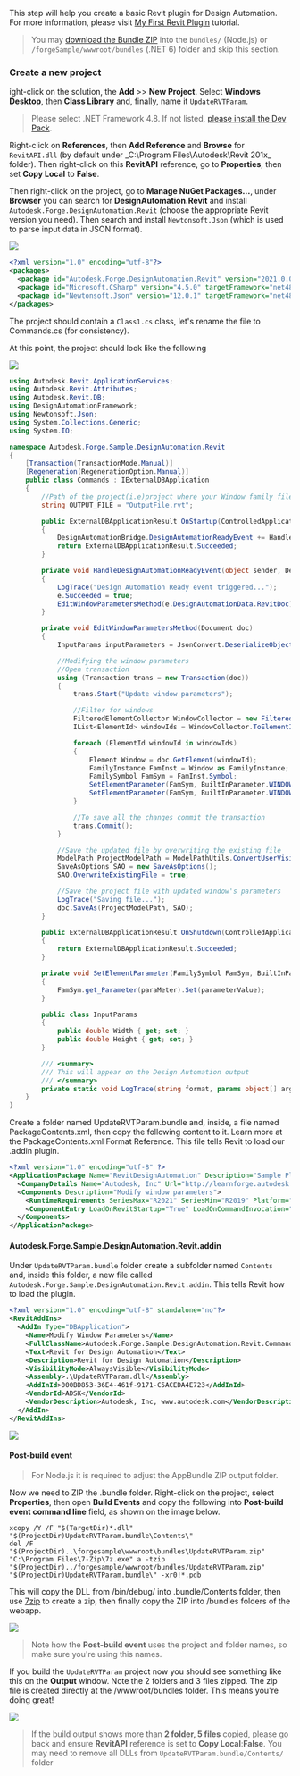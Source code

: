 This step will help you create a basic Revit plugin for Design Automation. For more information, please visit [My First Revit Plugin](https://knowledge.autodesk.com/support/revit-products/learn-explore/caas/simplecontent/content/my-first-revit-plug-overview.html) tutorial.

> You may [download the Bundle ZIP](https://github.com/Autodesk-Forge/learn.forge.designautomation/raw/master/forgesample/wwwroot/bundles/UpdateRVTParam.zip) into the `bundles/` (Node.js) or `/forgeSample/wwwroot/bundles` (.NET 6) folder and skip this section.

### Create a new project

ight-click on the solution, the **Add** >> **New Project**. Select **Windows Desktop**, then **Class Library** and, finally, name it `UpdateRVTParam`.

> Please select .NET Framework 4.8. If not listed, [please install the Dev Pack](https://dotnet.microsoft.com/download/dotnet-framework/net48).

Right-click on **References**, then **Add Reference** and **Browse** for `RevitAPI.dll` (by default under \_C:\Program Files\Autodesk\Revit 201x\_ folder). Then right-click on this **RevitAPI** reference, go to **Properties**, then set **Copy Local** to **False**.

Then right-click on the project, go to **Manage NuGet Packages...**, under **Browser** you can search for **DesignAutomation.Revit** and install `Autodesk.Forge.DesignAutomation.Revit` (choose the appropriate Revit version you need). Then search and install `Newtonsoft.Json` (which is used to parse input data in JSON format).

![](../_images/_revit/new_project.gif)

```xml title=package.config
<?xml version="1.0" encoding="utf-8"?>
<packages>
  <package id="Autodesk.Forge.DesignAutomation.Revit" version="2021.0.0" targetFramework="net48" />
  <package id="Microsoft.CSharp" version="4.5.0" targetFramework="net48" />
  <package id="Newtonsoft.Json" version="12.0.1" targetFramework="net48" />
</packages>

```

The project should contain a `Class1.cs` class, let's rename the file to Commands.cs (for consistency).

At this point, the project should look like the following

![](../_images/_revit/project_files.png)

```cs title=Commands.cs
using Autodesk.Revit.ApplicationServices;
using Autodesk.Revit.Attributes;
using Autodesk.Revit.DB;
using DesignAutomationFramework;
using Newtonsoft.Json;
using System.Collections.Generic;
using System.IO;

namespace Autodesk.Forge.Sample.DesignAutomation.Revit
{
    [Transaction(TransactionMode.Manual)]
    [Regeneration(RegenerationOption.Manual)]
    public class Commands : IExternalDBApplication
    {
        //Path of the project(i.e)project where your Window family files are present
        string OUTPUT_FILE = "OutputFile.rvt";

        public ExternalDBApplicationResult OnStartup(ControlledApplication application)
        {
            DesignAutomationBridge.DesignAutomationReadyEvent += HandleDesignAutomationReadyEvent;
            return ExternalDBApplicationResult.Succeeded;
        }

        private void HandleDesignAutomationReadyEvent(object sender, DesignAutomationReadyEventArgs e)
        {
            LogTrace("Design Automation Ready event triggered...");
            e.Succeeded = true;
            EditWindowParametersMethod(e.DesignAutomationData.RevitDoc);
        }

        private void EditWindowParametersMethod(Document doc)
        {
            InputParams inputParameters = JsonConvert.DeserializeObject<InputParams>(File.ReadAllText("params.json"));

            //Modifying the window parameters
            //Open transaction
            using (Transaction trans = new Transaction(doc))
            {
                trans.Start("Update window parameters");

                //Filter for windows
                FilteredElementCollector WindowCollector = new FilteredElementCollector(doc).OfCategory(BuiltInCategory.OST_Windows).WhereElementIsNotElementType();
                IList<ElementId> windowIds = WindowCollector.ToElementIds() as IList<ElementId>;

                foreach (ElementId windowId in windowIds)
                {
                    Element Window = doc.GetElement(windowId);
                    FamilyInstance FamInst = Window as FamilyInstance;
                    FamilySymbol FamSym = FamInst.Symbol;
                    SetElementParameter(FamSym, BuiltInParameter.WINDOW_HEIGHT, inputParameters.Height);
                    SetElementParameter(FamSym, BuiltInParameter.WINDOW_WIDTH, inputParameters.Width);
                }

                //To save all the changes commit the transaction
                trans.Commit();
            }

            //Save the updated file by overwriting the existing file
            ModelPath ProjectModelPath = ModelPathUtils.ConvertUserVisiblePathToModelPath(OUTPUT_FILE);
            SaveAsOptions SAO = new SaveAsOptions();
            SAO.OverwriteExistingFile = true;

            //Save the project file with updated window's parameters
            LogTrace("Saving file...");
            doc.SaveAs(ProjectModelPath, SAO);
        }

        public ExternalDBApplicationResult OnShutdown(ControlledApplication application)
        {
            return ExternalDBApplicationResult.Succeeded;
        }

        private void SetElementParameter(FamilySymbol FamSym, BuiltInParameter paraMeter, double parameterValue)
        {
            FamSym.get_Parameter(paraMeter).Set(parameterValue);
        }

        public class InputParams
        {
            public double Width { get; set; }
            public double Height { get; set; }
        }

        /// <summary>
        /// This will appear on the Design Automation output
        /// </summary>
        private static void LogTrace(string format, params object[] args) { System.Console.WriteLine(format, args); }
    }
}

```

Create a folder named UpdateRVTParam.bundle and, inside, a file named PackageContents.xml, then copy the following content to it. Learn more at the PackageContents.xml Format Reference. This file tells Revit to load our .addin plugin.

```xml title=PackageContents.xml
<?xml version="1.0" encoding="utf-8" ?>
<ApplicationPackage Name="RevitDesignAutomation" Description="Sample Plugin for Revit" Author="learnforge.autodesk.io">
  <CompanyDetails Name="Autodesk, Inc" Url="http://learnforge.autodesk.io" Email="forge.help@autodesk.com"/>
  <Components Description="Modify window parameters">
    <RuntimeRequirements SeriesMax="R2021" SeriesMin="R2019" Platform="Revit" OS="Win64"/>
    <ComponentEntry LoadOnRevitStartup="True" LoadOnCommandInvocation="False" AppDescription="Modify Window Parameters" ModuleName="./Contents/Autodesk.Forge.Sample.DesignAutomation.Revit.addin" Version="1.0.0" AppName="Modify Window Parameters"/>
  </Components>
</ApplicationPackage>

```

#### Autodesk.Forge.Sample.DesignAutomation.Revit.addin

Under `UpdateRVTParam.bundle` folder create a subfolder named `Contents` and, inside this folder, a new file called `Autodesk.Forge.Sample.DesignAutomation.Revit.addin`. This tells Revit how to load the plugin.

```xml
<?xml version="1.0" encoding="utf-8" standalone="no"?>
<RevitAddIns>
  <AddIn Type="DBApplication">
    <Name>Modify Window Parameters</Name>
    <FullClassName>Autodesk.Forge.Sample.DesignAutomation.Revit.Commands</FullClassName>
    <Text>Revit for Design Automation</Text>
    <Description>Revit for Design Automation</Description>
    <VisibilityMode>AlwaysVisible</VisibilityMode>
    <Assembly>.\UpdateRVTParam.dll</Assembly>
    <AddInId>000BD853-36E4-461f-9171-C5ACEDA4E723</AddInId>
    <VendorId>ADSK</VendorId>
    <VendorDescription>Autodesk, Inc, www.autodesk.com</VendorDescription>
  </AddIn>
</RevitAddIns>
```

![](../_images/_revit/bundle_folders.png)

#### Post-build event

> For Node.js it is required to adjust the AppBundle ZIP output folder.

Now we need to ZIP the .bundle folder. Right-click on the project, select **Properties**, then open **Build Events** and copy the following into **Post-build event command line** field, as shown on the image below.

```
xcopy /Y /F "$(TargetDir)*.dll" "$(ProjectDir)UpdateRVTParam.bundle\Contents\"
del /F "$(ProjectDir)..\forgesample\wwwroot\bundles\UpdateRVTParam.zip"
"C:\Program Files\7-Zip\7z.exe" a -tzip "$(ProjectDir)../forgesample/wwwroot/bundles/UpdateRVTParam.zip" "$(ProjectDir)UpdateRVTParam.bundle\" -xr0!*.pdb
```

This will copy the DLL from /bin/debug/ into .bundle/Contents folder, then use [7zip](https://www.7-zip.org/) to create a zip, then finally copy the ZIP into /bundles folders of the webapp.

![](../_images/_revit/post_build.png)

> Note how the **Post-build event** uses the project and folder names, so make sure you're using this names.

If you build the `UpdateRVTParam` project now you should see something like this on the **Output** window. Note the 2 folders and 3 files zipped. The zip file is created directly at the /wwwroot/bundles folder. This means you're doing great!

![](../_images/_revit/build_output.png)

> If the build output shows more than **2 folder, 5 files** copied, please go back and ensure **RevitAPI** reference is set to **Copy Local**:**False**. You may need to remove all DLLs from `UpdateRVTParam.bundle/Contents/` folder
